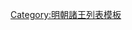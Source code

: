 {{ming|title=明朝襄國諸王|ed=襄國|head=[[永乐 (明朝)|永樂]]二十二年（[[1424年]]）封。[[宣德]]四年（[[1429年]]）就藩[[長沙]]府。[[天顺 (明朝)|天顺]]元年（[[1457年]]）移[[襄陽]]府。|
{{ming/title}}
{{ming/list|襄憲王|[[朱瞻墡]]|朱高熾、嫡五子|[[1424年]]—[[1478年]]|永樂二十二年封。宣德四年就藩長沙府。正統元年移襄陽府。[[成化]]十四年薨。}}
{{ming/list|襄定王|[[朱祁鏞]]|朱瞻墡、嫡一子|[[1479年]]—[[1488年]]|成化十五年襲封。[[弘治 (明朝)|弘治]]元年薨。}}
{{ming/list|襄簡王|[[朱見淑]]|朱祁鏞、庶一子|[[1489年]]—[[1490年]]|弘治二年襲封。三年薨。}}
{{ming/list|襄懷王|[[朱祐材]]|朱見淑、庶一子|[[1491年]]—[[1504年]]|弘治四年襲封。十七年薨。無子。}}
{{ming/list|襄康王|[[朱祐櫍]]|朱見淑、庶二子|[[1508年]]—[[1550年]]|初封光化王，[[正德 (明朝)|正德]]三年襲封。[[嘉靖]]二十九年薨。無子，從侄[[朱厚熲]]嗣。}}
{{ming/list|襄恭王|[[朱見淓]]|朱祁鏞、庶二子|追封|成化十六年封陽山王。正德十一年薨。後孫朱厚熲嗣封襄王，追封。}}
{{ming/note|附襄國宗理}}
{{ming/list|襄惠王|[[朱祐楬]]|朱見淓、庶一子|？年—[[1535年]]|嘉靖元年襲封陽山王。後因祐櫍病，暫兼理襄府事。十四年薨。後子朱厚熲嗣封襄王，追封。}}
{{ming/list|襄府宗理|[[朱祐檽]]|朱見瀷、嫡一子|[[1535年]]—[[1539年]]|嘉靖五年封鎮寧王，十四年因祐楬薨，暫兼理襄府事。十八年正月，奪其敕，以祐楬子厚熲由官協助其視府事。 }}
{{ming/note|襄國續封}}
{{ming/list|襄莊王|[[朱厚熲]]|朱祐楬、庶一子|[[1539年]]—[[1552年]]（襄府宗理）<br>[[1552年]]—[[1566年]]（襄王）|嘉靖十八年正月因祐檽被奪敕，由官協助其視府事，二十四年十二月襲陽山王，三十一年嗣封。追諡其祖見淓為恭王，父為惠王。四十五年薨。}}
{{ming/list|襄敬王|[[朱載堯]]|朱厚熲、庶一子|[[1569年]]—[[1595年]]|嘉靖四十二年封安福王，[[隆庆 (明朝)|隆慶]]三年襲封。[[萬曆]]二十三年薨。}}
{{ming/list|襄忠王|[[朱翊銘]]|朱載堯、庶一子|[[1601年]]—[[1641年]]|萬曆二十九年襲封。[[崇禎]]十四年，[[張獻忠]]陷襄陽，遇害。}}
{{ming/list|襄王|[[朱常澄]]|朱翊銘、嫡二子|[[1645年]]—[[1662年]]|崇禎十七年寄居[[九江]]府。[[弘光]]元年四月進封。國亡不知所終。}}
}}<noinclude>
[[Category:明朝諸王列表模板]]
</noinclude>